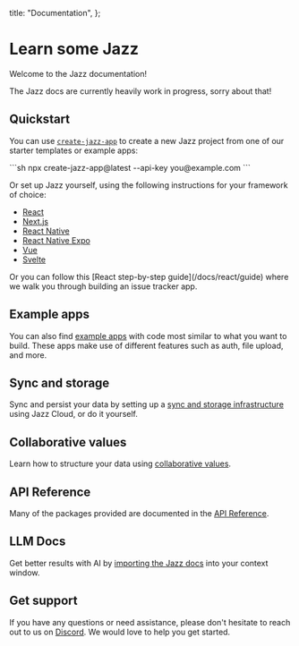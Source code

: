 
  title: "Documentation",
};

# Learn some <span className="sr-only">Jazz</span> <JazzLogo className="h-[41px] -ml-0.5 -mt-[3px] inline" />

Welcome to the Jazz documentation!

The Jazz docs are currently heavily work in progress, sorry about that!

## Quickstart

You can use [`create-jazz-app`](/docs/tools/create-jazz-app) to create a new Jazz project from one of our starter templates or example apps:

<CodeGroup>
```sh
npx create-jazz-app@latest --api-key you@example.com
```
</CodeGroup>

Or set up Jazz yourself, using the following instructions for your framework of choice:

- [React](/docs/react/project-setup)
- [Next.js](/docs/react/project-setup#nextjs)
- [React Native](/docs/react-native/project-setup)
- [React Native Expo](/docs/react-native-expo/project-setup)
- [Vue](/docs/vue/project-setup)
- [Svelte](/docs/svelte/project-setup)

<ContentByFramework framework="react">
  Or you can follow this [React step-by-step guide](/docs/react/guide) where we walk you through building an issue tracker app.
</ContentByFramework>

## Example apps

You can also find [example apps](/examples) with code most similar to what you want to build. These apps
make use of different features such as auth, file upload, and more.

## Sync and storage

Sync and persist your data by setting up a [sync and storage infrastructure](/docs/sync-and-storage) using Jazz Cloud, or do it yourself.

## Collaborative values

Learn how to structure your data using [collaborative values](/docs/schemas/covalues).

## API Reference

Many of the packages provided are documented in the [API Reference](/api-reference).

## LLM Docs

Get better results with AI by [importing the Jazz docs](/docs/ai-tools) into your context window.

## Get support

If you have any questions or need assistance, please don't hesitate to reach out to us on [Discord](https://discord.gg/utDMjHYg42).
We would love to help you get started.
